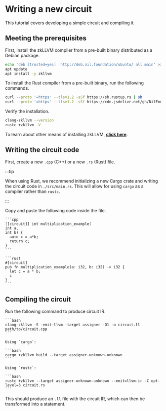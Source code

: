 
# Writing a new circuit

This tutorial covers developing a simple circuit and compiling it.

## Meeting the prerequisites

First, install the zkLLVM compiler from a pre-built binary distributed as a Debian package.

```bash
echo 'deb [trusted=yes]  http://deb.nil.foundation/ubuntu/ all main' >>/etc/apt/sources.list
apt update
apt install -y zkllvm
```

To install the Rust compiler from a pre-built binary, run the following commands.

```bash
curl --proto '=https' --tlsv1.2 -sSf https://sh.rustup.rs | sh
curl --proto '=https' --tlsv1.2 -sSf https://cdn.jsdelivr.net/gh/NilFoundation/zkllvm@master/rslang-installer.py | python - --channel nightly
```

Verify the installation.

```bash
clang-zkllvm --version
rustc +zkllvm -V
```

To learn about other means of installing zkLLVM, [**click here**](../../../zkllvm/getting-started/installation#building-from-sources).

## Writing the circuit code

First, create a new `.cpp` (C++) or a new `.rs` (Rust) file. 

:::tip

When using Rust, we recommend initializing a new Cargo crate and writing the circuit code in `./src/main.rs`. This will allow for using `cargo` as a compiler rather than `rustc`.

:::

Copy and paste the following code inside the file.

<Tabs groupId='language'>
  <TabItem value='cpp' label='C++'>

    ```cpp
    [[circuit]] int multiplication_example(
    int a,
    int b) {
      auto c = a*b;
      return c;
    }
    ```

  </TabItem>
  <TabItem value='rust' label='Rust'>

    ```rust
    #[circuit]
    pub fn multiplication_example(a: i32, b: i32) -> i32 {
      let c = a * b;
      c
    }
    ```

  </TabItem>
</Tabs>

## Compiling the circuit

Run the following command to produce circuit IR.

<Tabs groupId='language'>
  <TabItem value='cpp' label='C++'>

    ```bash
    clang-zkllvm -S -emit-llvm -target assigner -O1 -o circuit.ll path/to/circuit.cpp
    ```

  </TabItem>
  <TabItem value='rust' label='Rust'>

    Using `cargo`:

    ```bash
    cargo +zkllvm build --target assigner-unknown-unknown
    ```

    Using `rustc`:

    ```bash
    rustc +zkllvm --target assigner-unknown-unknown --emit=llvm-ir -C opt-level=3 circuit.rs 
    ```

  </TabItem>
</Tabs>

This should produce an `.ll` file with the circuit IR, which can then be transformed into a statement.